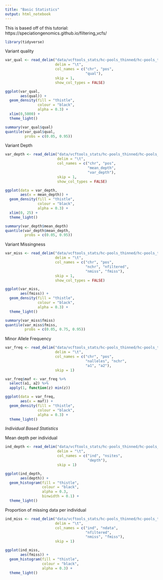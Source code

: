 ```yaml
---
title: "Basic Statistics"
output: html_notebook
---
```


This is based off of this tutorial: https://speciationgenomics.github.io/filtering_vcfs/



```r
library(tidyverse)
```

Variant quality
```r
var_qual <- read_delim("data/vcftools_stats/hc-pools_thinned/hc-pools_thinned_CCGP-squid_stats.lqual", 
                       delim = "\t", 
                       col_names = c("chr", "pos", 
                                     "qual"), 
                       skip = 1, 
                       show_col_types = FALSE)

ggplot(var_qual,
       aes(qual)) +
  geom_density(fill = "thistle",
               colour = "black",
               alpha = 0.3) +
  xlim(0,5000) +
  theme_light()

summary(var_qual$qual)
quantile(var_qual$qual, 
         probs = c(0.05, 0.95))
```

Variant Depth
```r
var_depth <- read_delim("data/vcftools_stats/hc-pools_thinned/hc-pools_thinned_CCGP-squid_stats.ldepth.mean", 
                        delim = "\t", 
                        col_names = c("chr", "pos", 
                                      "mean_depth", 
                                      "var_depth"), 
                        skip = 1, 
                        show_col_types = FALSE)

ggplot(data = var_depth, 
       aes(x = mean_depth)) +
  geom_density(fill = "thistle", 
               colour = "black", 
               alpha = 0.3) +
  xlim(0, 25) +
  theme_light()

summary(var_depth$mean_depth)
quantile(var_depth$mean_depth, 
         probs = c(0.05, 0.95))
```


Variant Missingness
```r
var_miss <- read_delim("data/vcftools_stats/hc-pools_thinned/hc-pools_thinned_CCGP-squid_stats.lmiss",
                       delim = "\t",
                       col_names = c("chr", "pos",
                                     "nchr", "nfiltered",
                                     "nmiss", "fmiss"),
                       skip = 1, 
                       show_col_types = FALSE)

ggplot(var_miss,
       aes(fmiss)) +
  geom_density(fill = "thistle",
               colour = "black",
               alpha = 0.3) +
  theme_light()

summary(var_miss$fmiss)
quantile(var_miss$fmiss, 
         probs = c(0.05, 0.75, 0.95))
```


Minor Allele Frequency
```r
var_freq <- read_delim("data/vcftools_stats/hc-pools_thinned/hc-pools_thinned_CCGP-squid_stats.frq",
                       delim = "\t",
                       col_names = c("chr", "pos",
                                     "nalleles", "nchr",
                                     "a1", "a2"),
                       skip = 1)

var_freq$maf <- var_freq %>%
  select(a1, a2) %>%
  apply(1, function(z) min(z))

ggplot(data = var_freq,
       aes(x = maf)) +
  geom_density(fill = "thistle",
               colour = "black",
               alpha = 0.3) +
  theme_light()
```

_Individual Based Statistics_

Mean depth per individual
```r
ind_depth <- read_delim("data/vcftools_stats/hc-pools_thinned/hc-pools_thinned_CCGP-squid_stats.idepth", 
                        delim = "\t", 
                        col_names = c("ind", "nsites", 
                                      "depth"), 
                        skip = 1)

ggplot(ind_depth, 
       aes(depth)) +
  geom_histogram(fill = "thistle", 
                 colour = "black", 
                 alpha = 0.3, 
                 binwidth = 0.1) +
  theme_light()
```

Proportion of missing data per individual
```r
ind_miss <- read_delim("data/vcftools_stats/hc-pools_thinned/hc-pools_thinned_CCGP-squid_stats.imiss", 
                       delim = "\t", 
                       col_names = c("ind", "ndata", 
                                     "nfiltered", 
                                     "nmiss", "fmiss"), 
                       skip = 1)

ggplot(ind_miss, 
       aes(fmiss)) +
  geom_histogram(fill = "thistle", 
                 colour = "black", 
                 alpha = 0.3) +
  theme_light()
```

